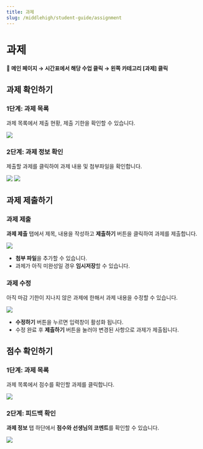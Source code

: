 ```yaml
---
title: 과제
slug: /middlehigh/student-guide/assignment
---
```



# 과제

#### 📍 메인 페이지 → 시간표에서 해당 수업 클릭 → 왼쪽 카테고리 [과제] 클릭

## 과제 확인하기

### 1단계: 과제 목록

과제 목록에서 제출 현황, 제출 기한을 확인할 수 있습니다.

<Image src="/img/kr/middlehigh/student/32-01.png" size="lg" />

### 2단계: 과제 정보 확인

제출할 과제를 클릭하여 과제 내용 및 첨부파일을 확인합니다.

<Image src="/img/kr/middlehigh/student/32-02.png" size="lg" />
<Image src="/img/kr/middlehigh/student/32-03.png" size="lg" />

## 과제 제출하기

### 과제 제출

**과제 제출** 탭에서 제목, 내용을 작성하고 **제출하기** 버튼을 클릭하여 과제를 제출합니다.

<Image src="/img/kr/middlehigh/student/32-04.png" size="lg" />

- **첨부 파일**을 추가할 수 있습니다.
- 과제가 아직 미완성일 경우 **임시저장**할 수 있습니다.

### 과제 수정

아직 마감 기한이 지나지 않은 과제에 한해서 과제 내용을 수정할 수 있습니다.

<Image src="/img/kr/middlehigh/student/32-05.png" size="lg" />

- **수정하기** 버튼을 누르면 입력창이 활성화 됩니다.
- 수정 완료 후 **제출하기** 버튼을 눌러야 변경된 사항으로 과제가 제출됩니다.

## 점수 확인하기

### 1단계: 과제 목록

과제 목록에서 점수를 확인할 과제를 클릭합니다.

<Image src="/img/kr/middlehigh/student/32-06.png" size="lg" />

### 2단계: 피드백 확인

**과제 정보** 탭 하단에서 **점수와 선생님의 코멘트**를 확인할 수 있습니다.

<Image src="/img/kr/middlehigh/student/32-07.png" size="lg" />

